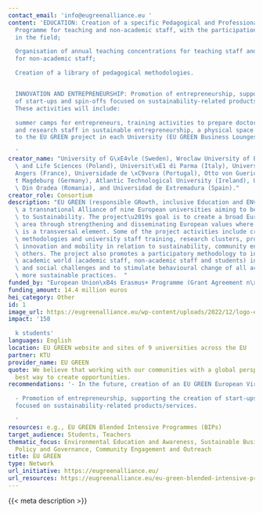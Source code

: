 ```yaml
---
contact_email: 'info@eugreenalliance.eu '
content: 'EDUCATION: Creation of a specific Pedagogical and Professional Development
  Programme for teaching and non-academic staff, with the participation of experts
  in the field;

  Organisation of annual teaching concentrations for teaching staff and Staff Weeks
  for non-academic staff;

  Creation of a library of pedagogical methodologies.


  INNOVATION AND ENTREPRENEURSHIP: Promotion of entrepreneurship, supporting the creation
  of start-ups and spin-offs focused on sustainability-related products/services.
  These activities will include:

  summer camps for entrepreneurs, training activities to prepare doctoral students
  and research staff in sustainable entrepreneurship, a physical space associated
  to the EU GREEN project in each University (EU GREEN Business Lounges)...

  '
creator_name: "University of G\xE4vle (Sweden), Wroclaw University of Environmental\
  \ and Life Sciences (Poland), Universit\xE1 di Parma (Italy), Universit\xE9 D\u2019\
  Angers (France), Universidade de \xC9vora (Portugal), Otto von Guericke Universit\xE4\
  t Magdeburg (Germany), Atlantic Technological University (Ireland), Universitatea\
  \ Din Oradea (Romania), and Universidad de Extremadura (Spain)."
creator_role: Consortium
description: "EU GREEN (responsible GRowth, inclusive Education and ENvironment) is\
  \ a transnational Alliance of nine European universities aiming to be a Gateway\
  \ to Sustainability. The project\u2019s goal is to create a broad European educational\
  \ area through strengthening and disseminating European values where sustainability\
  \ is a transversal element. Some of the project activities include creation of pedagogical\
  \ methodologies and university staff training, research clusters, promotion of entrepreneurship,\
  \ innovation and mobility in relation to sustainability, community engagement, and\
  \ others. The project also promotes a participatory methodology to involve the whole\
  \ academic world (academic staff, non-academic staff and students) in environmental\
  \ and social challenges and to stimulate behavioural change of all actors towards\
  \ more sustainable practices.  "
funded_by: "European Union\xB4s Erasmus+ Programme (Grant Agreement n\xBA 101089896)"
funding_amount: 14.4 million euros
hei_category: Other
id: 1
image_url: https://eugreenalliance.eu/wp-content/uploads/2022/12/logo-eugreen.png
impact: '158

  k students'
languages: English
location: EU GREEN website and sites of 9 universities across the EU
partner: KTU
provider_name: EU GREEN
quote: We believe that working with our communities with a global perspective is the
  best way to create opportunities.
recommendations: '- In the future, creation of an EU GREEN European Virtual University

  - Promotion of entrepreneurship, supporting the creation of start-ups and spin-offs
  focused on sustainability-related products/services.

  '
resources: e.g., EU GREEN Blended Intensive Programmes (BIPs)
target_audience: Students, Teachers
thematic_focus: Environmental Education and Awareness, Sustainable Business Practices,
  Policy and Governance, Community Engagement and Outreach
title: EU GREEN
type: Network
url_initiative: https://eugreenalliance.eu/
url_resources: https://eugreenalliance.eu/eu-green-blended-intensive-programmes-bips/
---
```


{{< meta description >}}